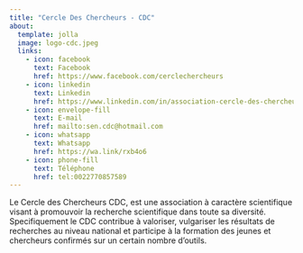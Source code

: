 ```yaml
---
title: "Cercle Des Chercheurs - CDC"
about:
  template: jolla
  image: logo-cdc.jpeg
  links:
    - icon: facebook
      text: Facebook
      href: https://www.facebook.com/cerclechercheurs
    - icon: linkedin
      text: Linkedin
      href: https://www.linkedin.com/in/association-cercle-des-chercheurs-25b5aa237/
    - icon: envelope-fill
      text: E-mail
      href: mailto:sen.cdc@hotmail.com
    - icon: whatsapp
      text: Whatsapp
      href: https://wa.link/rxb4o6
    - icon: phone-fill
      text: Téléphone
      href: tel:0022770857589
---
```


Le Cercle des Chercheurs CDC, est une association à caractère scientifique visant à promouvoir la recherche scientifique dans toute sa diversité.
Specifiquement le CDC contribue à valoriser, vulgariser les résultats de recherches au niveau national et participe à la formation des jeunes et chercheurs confirmés sur un certain nombre d'outils.

